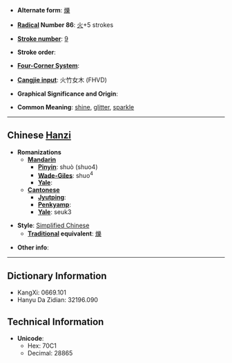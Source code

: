 * '''Alternate form''': [[爍]]

* '''[[Wiktionary:Chinese radical index| Radical]] Number 86''': [[Wiktionary:Chinese radical index 火|火]]+5 strokes

* '''[[Wiktionary:Chinese total strokes index|Stroke number]]''': [[Wiktionary:Chinese total strokes index 9|9]]

* '''Stroke order''': 

* '''[[Wiktionary:Chinese four corner index|Four-Corner System]]''': 

* '''[[Wiktionary:Chinese Cangjie index|Cangjie input]]''': 火竹女木 (FHVD)

* '''Graphical Significance and Origin''': 

* '''Common Meaning''': [[shine]], [[glitter]], [[sparkle]]

----

== Chinese [[Hanzi]] ==

* '''Romanizations'''
** '''[[Mandarin]]'''
*** '''[[Pinyin]]''': shuò (shuo4)
*** '''[[Wade-Giles]]''': shuo<sup>4</sup>
*** '''[[Yale]]''': 
** '''[[Cantonese]]'''
*** '''[[Jyutping]]''':
*** '''[[Penkyamp]]''': 
*** '''[[Yale]]''': seuk3

* '''Style''': [[Simplified Chinese]] 
** '''[[Traditional Chinese|Traditional]] equivalent''': [[爍]]

* '''Other info''': 

----

== Dictionary Information ==

* KangXi: 0669.101
* Hanyu Da Zidian: 32196.090

== Technical Information ==

* '''Unicode''':
** Hex: 70C1
** Decimal: 28865